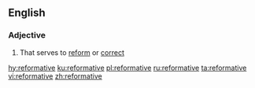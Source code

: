 ==English==

===Adjective===
{{en-adj}}

# That serves to [[reform]] or [[correct]]

[[hy:reformative]]
[[ku:reformative]]
[[pl:reformative]]
[[ru:reformative]]
[[ta:reformative]]
[[vi:reformative]]
[[zh:reformative]]